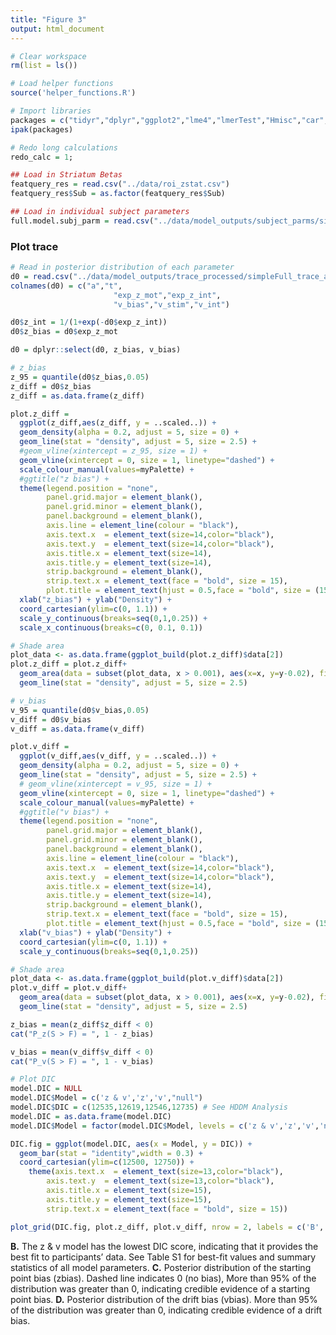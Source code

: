 ```yaml
---
title: "Figure 3"
output: html_document
---
```


```r
# Clear workspace
rm(list = ls())

# Load helper functions
source('helper_functions.R')

# Import libraries
packages = c("tidyr","dplyr","ggplot2","lme4","lmerTest","Hmisc","car","lmtest","Rarity","cowplot")
ipak(packages)

# Redo long calculations
redo_calc = 1;

## Load in Striatum Betas
featquery_res = read.csv("../data/roi_zstat.csv")
featquery_res$Sub = as.factor(featquery_res$Sub)

## Load in individual subject parameters
full.model.subj_parm = read.csv("../data/model_outputs/subject_parms/simpleFull_subjparms.csv")
```

### Plot trace

```r
# Read in posterior distribution of each parameter
d0 = read.csv("../data/model_outputs/trace_processed/simpleFull_trace_all.csv",header = F) 
colnames(d0) = c("a","t",
                       "exp_z_mot","exp_z_int",
                       "v_bias","v_stim","v_int")

d0$z_int = 1/(1+exp(-d0$exp_z_int))
d0$z_bias = d0$exp_z_mot

d0 = dplyr::select(d0, z_bias, v_bias)

# z_bias
z_95 = quantile(d0$z_bias,0.05)
z_diff = d0$z_bias
z_diff = as.data.frame(z_diff)

plot.z_diff = 
  ggplot(z_diff,aes(z_diff, y = ..scaled..)) +
  geom_density(alpha = 0.2, adjust = 5, size = 0) +
  geom_line(stat = "density", adjust = 5, size = 2.5) +
  #geom_vline(xintercept = z_95, size = 1) +
  geom_vline(xintercept = 0, size = 1, linetype="dashed") + 
  scale_colour_manual(values=myPalette) +
  #ggtitle("z bias") +
  theme(legend.position = "none",
        panel.grid.major = element_blank(), 
        panel.grid.minor = element_blank(),
        panel.background = element_blank(), 
        axis.line = element_line(colour = "black"),
        axis.text.x  = element_text(size=14,color="black"),
        axis.text.y  = element_text(size=14,color="black"),
        axis.title.x = element_text(size=14),
        axis.title.y = element_text(size=14),
        strip.background = element_blank(),
        strip.text.x = element_text(face = "bold", size = 15),
        plot.title = element_text(hjust = 0.5,face = "bold", size = (15))) +
  xlab("z_bias") + ylab("Density") +
  coord_cartesian(ylim=c(0, 1.1)) +
  scale_y_continuous(breaks=seq(0,1,0.25)) +
  scale_x_continuous(breaks=c(0, 0.1, 0.1))

# Shade area
plot_data <- as.data.frame(ggplot_build(plot.z_diff)$data[2])
plot.z_diff = plot.z_diff+ 
  geom_area(data = subset(plot_data, x > 0.001), aes(x=x, y=y-0.02), fill="grey", alpha = 0.8) + 
  geom_line(stat = "density", adjust = 5, size = 2.5)

# v_bias
v_95 = quantile(d0$v_bias,0.05)
v_diff = d0$v_bias
v_diff = as.data.frame(v_diff)

plot.v_diff = 
  ggplot(v_diff,aes(v_diff, y = ..scaled..)) +
  geom_density(alpha = 0.2, adjust = 5, size = 0) +
  geom_line(stat = "density", adjust = 5, size = 2.5) +
  # geom_vline(xintercept = v_95, size = 1) +
  geom_vline(xintercept = 0, size = 1, linetype="dashed") + 
  scale_colour_manual(values=myPalette) +
  #ggtitle("v bias") +
  theme(legend.position = "none",
        panel.grid.major = element_blank(), 
        panel.grid.minor = element_blank(),
        panel.background = element_blank(), 
        axis.line = element_line(colour = "black"),
        axis.text.x  = element_text(size=14,color="black"),
        axis.text.y  = element_text(size=14,color="black"),
        axis.title.x = element_text(size=14),
        axis.title.y = element_text(size=14),
        strip.background = element_blank(),
        strip.text.x = element_text(face = "bold", size = 15),
        plot.title = element_text(hjust = 0.5,face = "bold", size = (15))) +
  xlab("v_bias") + ylab("Density") +
  coord_cartesian(ylim=c(0, 1.1)) +
  scale_y_continuous(breaks=seq(0,1,0.25))

# Shade area
plot_data <- as.data.frame(ggplot_build(plot.v_diff)$data[2])
plot.v_diff = plot.v_diff+ 
  geom_area(data = subset(plot_data, x > 0.001), aes(x=x, y=y-0.02), fill="grey", alpha = 0.8) + 
  geom_line(stat = "density", adjust = 5, size = 2.5)

z_bias = mean(z_diff$z_diff < 0)
cat("P_z(S > F) = ", 1 - z_bias)

v_bias = mean(v_diff$v_diff < 0)
cat("P_v(S > F) = ", 1 - v_bias)
```


```r
# Plot DIC
model.DIC = NULL
model.DIC$Model = c('z & v','z','v',"null")
model.DIC$DIC = c(12535,12619,12546,12735) # See HDDM Analysis 
model.DIC = as.data.frame(model.DIC)
model.DIC$Model = factor(model.DIC$Model, levels = c('z & v','z','v','null'))

DIC.fig = ggplot(model.DIC, aes(x = Model, y = DIC)) + 
  geom_bar(stat = "identity",width = 0.3) +
  coord_cartesian(ylim=c(12500, 12750)) +
    theme(axis.text.x  = element_text(size=13,color="black"),
        axis.text.y  = element_text(size=13,color="black"),
        axis.title.x = element_text(size=15),
        axis.title.y = element_text(size=15),
        strip.text.x = element_text(face = "bold", size = 15))

```


```r
plot_grid(DIC.fig, plot.z_diff, plot.v_diff, nrow = 2, labels = c('B','C','D'))
```

**B.** The z & v model has the lowest DIC score, indicating that it provides the best fit to participants’ data. See Table S1 for best-fit values and summary statistics of all model parameters. **C.** Posterior distribution of the starting point bias (zbias). Dashed line indicates 0 (no bias), More than 95% of the distribution was greater than 0, indicating credible evidence of a starting point bias. **D.** Posterior distribution of the drift bias (vbias). More than 95% of the distribution was greater than 0, indicating credible evidence of a drift bias. 
